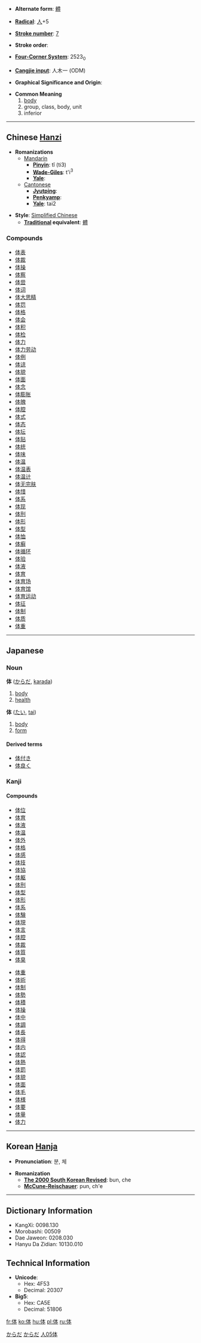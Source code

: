 * '''Alternate form''': [[體]]

* '''[[Wiktionary:Chinese radical index| Radical]]''': [[Wiktionary:Chinese radical index 人|人]]+5

* '''[[Wiktionary:Chinese total strokes index|Stroke number]]''': [[Wiktionary:Chinese total strokes index 7|7]]

* '''Stroke order''': 

* '''[[Wiktionary:Chinese four corner index|Four-Corner System]]''': 2523<sub>0</sub>

* '''[[Wiktionary:Chinese Cangjie index|Cangjie input]]''': 人木一 (ODM)

* '''Graphical Significance and Origin''': 

* '''Common Meaning'''
*# [[body]]
*# group, class, body, unit
*# inferior

----

== Chinese [[Hanzi]] ==

* '''Romanizations'''
** [[Mandarin]]
*** '''[[Pinyin]]''': tǐ (ti3)
*** '''[[Wade-Giles]]''': t'i<sup>3</sup>
*** '''[[Yale]]''': 
**[[Cantonese]]
***'''[[Jyutping]]''':
***'''[[Penkyamp]]''': 
***'''[[Yale]]''': tai2

* '''Style''': [[Simplified Chinese]] 
** '''[[Traditional Chinese|Traditional]] equivalent''': [[體]]

===Compounds===
*[[体表]]
*[[体裁]]
*[[体操]]
*[[体察]]
*[[体尝]]
*[[体词]]
*[[体大思精]]
*[[体罚]]
*[[体格]]
*[[体会]]
*[[体积]]
*[[体检]]
*[[体力]]
*[[体力劳动]]
*[[体例]]
*[[体谅]]
*[[体貌]]
*[[体面]]
*[[体念]]
*[[体膨胀]]
*[[体魄]]
*[[体腔]]
*[[体式]]
*[[体态]]
*[[体坛]]
*[[体贴]]
*[[体统]]
*[[体味]]
*[[体温]]
*[[体温表]]
*[[体温计]]
*[[体无完肤]]
*[[体惜]]
*[[体系]]
*[[体现]]
*[[体刑]]
*[[体形]]
*[[体型]]
*[[体恤]]
*[[体癣]]
*[[体循环]]
*[[体验]]
*[[体液]]
*[[体育]]
*[[体育场]]
*[[体育馆]]
*[[体育运动]]
*[[体征]]
*[[体制]]
*[[体质]]
*[[体重]]


----

== Japanese ==
===Noun===
'''体''' ([[からだ]], [[karada]])
# [[body]]
# [[health]]


'''体''' ([[たい]], [[tai]])
# [[body]]
# [[form]]

====Derived terms====
*[[体付き]]
*[[体良く]]


===Kanji===
{{kanji|[[てい]] (tei), [[たい]] (tai), [[ほん]] (hon)|[[からだ]] (karada)}}

====Compounds====
{{top}}
*[[体位]]
*[[体育]]
*[[体液]]
*[[体温]]
*[[体外]]
*[[体格]]
*[[体感]]
*[[体技]]
*[[体協]]
*[[体躯]]
*[[体刑]]
*[[体型]]
*[[体形]]
*[[体系]]
*[[体験]]
*[[体現]]
*[[体言]]
*[[体腔]]
*[[体裁]]
*[[体質]]
*[[体臭]]
{{mid}}
*[[体重]]
*[[体術]]
*[[体制]]
*[[体勢]]
*[[体積]]
*[[体操]]
*[[体中]]
*[[体調]]
*[[体長]]
*[[体得]]
*[[体内]]
*[[体認]]
*[[体熱]]
*[[体罰]]
*[[体貌]]
*[[体面]]
*[[体毛]]
*[[体様]]
*[[体要]]
*[[体量]]
*[[体力]]
{{bottom}}

[[Category:Japanese language|からだ]]
[[Category:Japanese nouns|からだ]] 
[[Category:Japanese kanji|人05体]]
----

== Korean [[Hanja]] ==

* '''Pronunciation''': 분, 체

* '''Romanization'''
** '''[[The 2000 South Korean Revised Romanization|The 2000 South Korean Revised]]''': bun, che
** '''[[McCune-Reischauer]]''': pun, ch'e

----

== Dictionary Information ==

* KangXi: 0098.130
* Morobashi: 00509
* Dae Jaweon: 0208.030
* Hanyu Da Zidian: 10130.010

== Technical Information ==

* '''Unicode''':
** Hex: 4F53
** Decimal: 20307
* '''Big5''':
** Hex: CA5E
** Decimal: 51806

[[fr:体]]
[[ko:体]]
[[hu:体]]
[[pl:体]]
[[ru:体]]